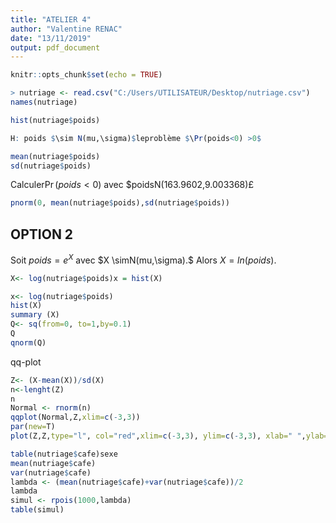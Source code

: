---
title: "ATELIER 4"
author: "Valentine RENAC"
date: "13/11/2019"
output: pdf_document
---

```{r setup, include=FALSE}
knitr::opts_chunk$set(echo = TRUE)
```


```{r}
> nutriage <- read.csv("C:/Users/UTILISATEUR/Desktop/nutriage.csv")
names(nutriage)
```

```{r}
hist(nutriage$poids)
```
```{r}
H: poids $\sim N(mu,\sigma)$leproblème $\Pr(poids<0) >0$
```


```{r}
mean(nutriage$poids)
sd(nutriage$poids)
```


Calculer$\Pr(poids<0)$ avec $poids\sim N(163.9602,9.003368)£


```{r}
pnorm(0, mean(nutriage$poids),sd(nutriage$poids))

```
## OPTION 2
Soit $poids=e^X$ avec $X \simN(mu,\sigma).$ Alors $X=ln(poids).$
```{r}
X<- log(nutriage$poids)x = hist(X)
```
```{r}
x<- log(nutriage$poids)
hist(X)
summary (X)
Q<- sq(from=0, to=1,by=0.1)
Q
qnorm(Q)

```
qq-plot
```{r}
Z<- (X-mean(X))/sd(X)
n<-lenght(Z)
n
Normal <- rnorm(n)
qqplot(Normal,Z,xlim=c(-3,3))
par(new=T)
plot(Z,Z,type="l", col="red",xlim=c(-3,3), ylim=c(-3,3), xlab=" ",ylab="")


```
```{r}
table(nutriage$cafe)sexe
mean(nutriage$cafe)
var(nutriage$cafe)
lambda <- (mean(nutriage$cafe)+var(nutriage$cafe))/2
lambda
simul <- rpois(1000,lambda)
table(simul)
```



